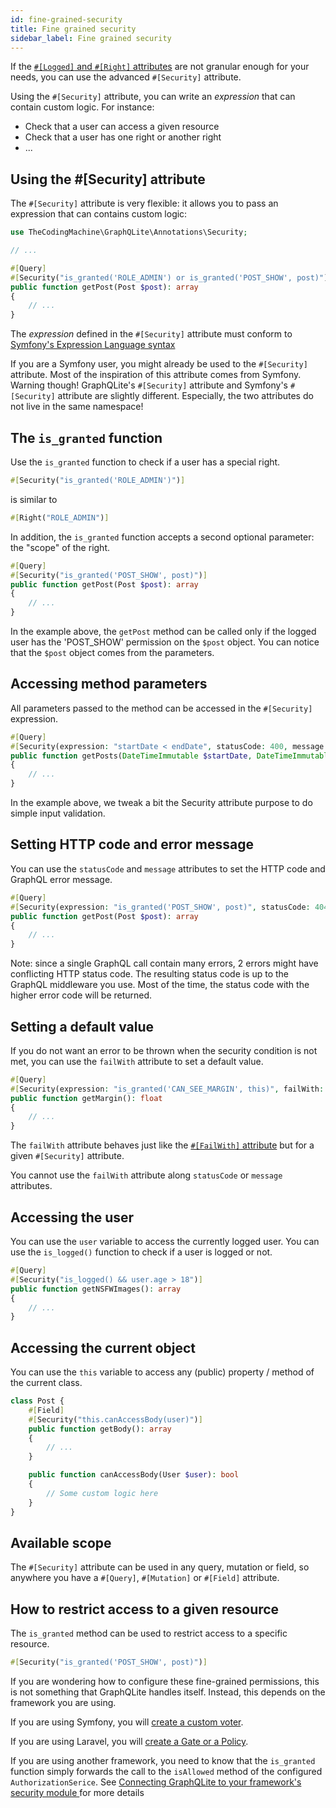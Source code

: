 ```yaml
---
id: fine-grained-security
title: Fine grained security
sidebar_label: Fine grained security
---
```



If the [`#[Logged]` and `#[Right]` attributes](authentication-authorization.mdx#logged-and-right-annotations) are not
granular enough for your needs, you can use the advanced `#[Security]` attribute.

Using the `#[Security]` attribute, you can write an *expression* that can contain custom logic. For instance:

- Check that a user can access a given resource
- Check that a user has one right or another right
- ...

## Using the #[Security] attribute

The `#[Security]` attribute is very flexible: it allows you to pass an expression that can contains custom logic:

```php
use TheCodingMachine\GraphQLite\Annotations\Security;

// ...

#[Query]
#[Security("is_granted('ROLE_ADMIN') or is_granted('POST_SHOW', post)")]
public function getPost(Post $post): array
{
    // ...
}
```

The *expression* defined in the `#[Security]` attribute must conform to [Symfony's Expression Language syntax](https://symfony.com/doc/4.4/components/expression_language/syntax.html)

<div class="alert alert--info">
    If you are a Symfony user, you might already be used to the <code>#[Security]</code> attribute. Most of the inspiration
    of this attribute comes from Symfony. Warning though! GraphQLite's <code>#[Security]</code> attribute and
    Symfony's <code>#[Security]</code> attribute are slightly different. Especially, the two attributes do not live
    in the same namespace!
</div>

## The `is_granted` function

Use the `is_granted` function to check if a user has a special right.

```php
#[Security("is_granted('ROLE_ADMIN')")]
```

is similar to

```php
#[Right("ROLE_ADMIN")]
```

In addition, the `is_granted` function accepts a second optional parameter: the "scope" of the right.

```php
#[Query]
#[Security("is_granted('POST_SHOW', post)")]
public function getPost(Post $post): array
{
    // ...
}
```

In the example above, the `getPost` method can be called only if the logged user has the 'POST_SHOW' permission on the
`$post` object. You can notice that the `$post` object comes from the parameters.

## Accessing method parameters

All parameters passed to the method can be accessed in the `#[Security]` expression.

```php
#[Query]
#[Security(expression: "startDate < endDate", statusCode: 400, message: "End date must be after start date")]
public function getPosts(DateTimeImmutable $startDate, DateTimeImmutable $endDate): array
{
    // ...
}
```

In the example above, we tweak a bit the Security attribute purpose to do simple input validation.

## Setting HTTP code and error message

You can use the `statusCode` and `message` attributes to set the HTTP code and GraphQL error message.

```php
#[Query]
#[Security(expression: "is_granted('POST_SHOW', post)", statusCode: 404, message: "Post not found (let's pretend the post does not exists!)")]
public function getPost(Post $post): array
{
    // ...
}
```

Note: since a single GraphQL call contain many errors, 2 errors might have conflicting HTTP status code.
The resulting status code is up to the GraphQL middleware you use. Most of the time, the status code with the
higher error code will be returned.

## Setting a default value

If you do not want an error to be thrown when the security condition is not met, you can use the `failWith` attribute
to set a default value.

```php
#[Query]
#[Security(expression: "is_granted('CAN_SEE_MARGIN', this)", failWith: null)]
public function getMargin(): float
{
    // ...
}
```

The `failWith` attribute behaves just like the [`#[FailWith]` attribute](authentication-authorization.mdx#not-throwing-errors)
but for a given `#[Security]` attribute.

You cannot use the `failWith` attribute along `statusCode` or `message` attributes.

## Accessing the user

You can use the `user` variable to access the currently logged user.
You can use the `is_logged()` function to check if a user is logged or not.


```php
#[Query]
#[Security("is_logged() && user.age > 18")]
public function getNSFWImages(): array
{
    // ...
}
```

## Accessing the current object

You can use the `this` variable to access any (public) property / method of the current class.

```php
class Post {
    #[Field]
    #[Security("this.canAccessBody(user)")]
    public function getBody(): array
    {
        // ...
    }

    public function canAccessBody(User $user): bool
    {
        // Some custom logic here
    }
}
```

## Available scope

The `#[Security]` attribute can be used in any query, mutation or field, so anywhere you have a `#[Query]`, `#[Mutation]`
or `#[Field]` attribute.

## How to restrict access to a given resource

The `is_granted` method can be used to restrict access to a specific resource.

```php
#[Security("is_granted('POST_SHOW', post)")]
```

If you are wondering how to configure these fine-grained permissions, this is not something that GraphQLite handles
itself. Instead, this depends on the framework you are using.

If you are using Symfony, you will [create a custom voter](https://symfony.com/doc/current/security/voters.html).

If you are using Laravel, you will [create a Gate or a Policy](https://laravel.com/docs/6.x/authorization).

If you are using another framework, you need to know that the `is_granted` function simply forwards the call to
the `isAllowed` method of the configured `AuthorizationSerice`. See [Connecting GraphQLite to your framework's security module
](implementing-security.md) for more details
